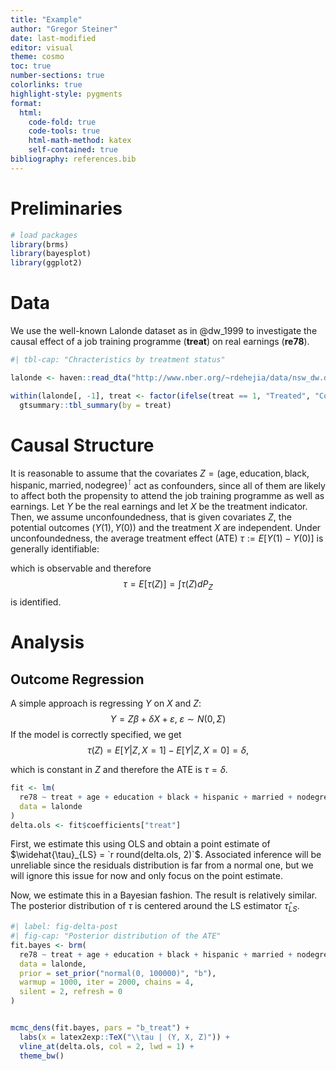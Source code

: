 ```yaml
---
title: "Example"
author: "Gregor Steiner"
date: last-modified
editor: visual
theme: cosmo
toc: true  
number-sections: true
colorlinks: true
highlight-style: pygments
format:
  html: 
    code-fold: true
    code-tools: true
    html-math-method: katex
    self-contained: true
bibliography: references.bib
---
```


# Preliminaries

```r
# load packages
library(brms)
library(bayesplot)
library(ggplot2)
```


# Data

We use the well-known Lalonde dataset as in @dw_1999 to investigate the causal effect of a job training programme (**treat**) on real earnings (**re78**).


```r
#| tbl-cap: "Chracteristics by treatment status"

lalonde <- haven::read_dta("http://www.nber.org/~rdehejia/data/nsw_dw.dta")

within(lalonde[, -1], treat <- factor(ifelse(treat == 1, "Treated", "Control"))) |>
  gtsummary::tbl_summary(by = treat) 
```


# Causal Structure

It is reasonable to assume that the covariates $Z = (\text{age}, \text{education}, \text{black}, \text{hispanic}, \text{married}, \text{nodegree})^{\intercal}$ act as confounders, since all of them are likely to affect both the propensity to attend the job training programme as well as earnings. Let $Y$ be the real earnings and let $X$ be the treatment indicator. Then, we assume unconfoundedness, that is given covariates $Z$, the potential outcomes $\left( Y(1), Y(0) \right)$ and the treatment $X$ are independent. Under unconfoundedness, the average treatment effect (ATE) $\tau := E[Y(1) - Y(0)]$ is generally identifiable:

\begin{align*}
\tau(Z) &:= E[Y(1) - Y(0) | Z] \\ &= E[Y(1) | Z, X = 1] - E[Y(0) | Z, X = 0] \\ &= E[Y | Z, X = 1] - E[Y | Z, X = 0],
\end{align*}

which is observable and therefore
$$
\tau = E[ \tau(Z)] = \int \tau(Z) dP_Z
$$
is identified.

# Analysis

## Outcome Regression

A simple approach is regressing $Y$ on $X$ and $Z$:
$$
Y = Z \beta + \delta X + \varepsilon, \; \varepsilon \sim N(0, \Sigma)
$$
If the model is correctly specified, we get
$$
\tau(Z) = E[Y | Z, X = 1] - E[Y | Z, X = 0] = \delta,
$$

which is constant in $Z$ and therefore the ATE is $\tau = \delta$.

```r
fit <- lm(
  re78 ~ treat + age + education + black + hispanic + married + nodegree,
  data = lalonde
)
delta.ols <- fit$coefficients["treat"]

```


First, we estimate this using OLS and obtain a point estimate of $\widehat{\tau}_{LS} = `r round(delta.ols, 2)`$. Associated inference will be unreliable since the residuals distribution is far from a normal one, but we will ignore this issue for now and only focus on the point estimate.

Now, we estimate this in a Bayesian fashion. The result is relatively similar. The posterior distribution of $\tau$ is centered around the LS estimator $\widehat{\tau}_{LS}$.

```r
#| label: fig-delta-post
#| fig-cap: "Posterior distribution of the ATE"
fit.bayes <- brm(
  re78 ~ treat + age + education + black + hispanic + married + nodegree,
  data = lalonde,
  prior = set_prior("normal(0, 100000)", "b"),
  warmup = 1000, iter = 2000, chains = 4,
  silent = 2, refresh = 0
)


mcmc_dens(fit.bayes, pars = "b_treat") +
  labs(x = latex2exp::TeX("\\tau | (Y, X, Z)")) +
  vline_at(delta.ols, col = 2, lwd = 1) +
  theme_bw()

```









